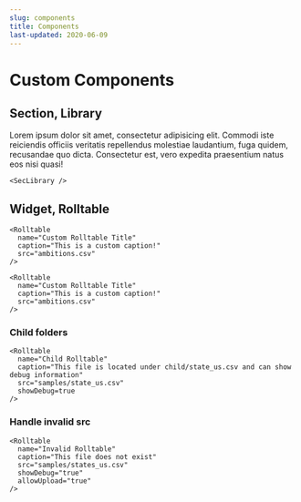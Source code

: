 ```yaml
---
slug: components
title: Components
last-updated: 2020-06-09
---
```


# Custom Components

<Clip id="part-1">

## Section, Library

Lorem ipsum dolor sit amet, consectetur adipisicing elit. Commodi iste reiciendis officiis veritatis repellendus molestiae laudantium, fuga quidem, recusandae quo dicta. Consectetur est, vero expedita praesentium natus eos nisi quasi!

</Clip>

```
<SecLibrary />
```

<SecLibrary />

<Clip id="rolltable">

## Widget, Rolltable

</Clip>

```
<Rolltable
  name="Custom Rolltable Title"
  caption="This is a custom caption!"
  src="ambitions.csv"
/>
```

```
<Rolltable
  name="Custom Rolltable Title"
  caption="This is a custom caption!"
  src="ambitions.csv"
/>
```

<Clip id="rolltable-child-folders">

### Child folders

</Clip>

```
<Rolltable
  name="Child Rolltable"
  caption="This file is located under child/state_us.csv and can show debug information"
  src="samples/state_us.csv"
  showDebug=true
/>
```

<Rolltable
  name="Child Rolltable"
  caption="This file is located under child/state_us.csv"
  src="samples/state_us.csv"
  showDebug="true"
/>

<Clip id="rolltable-invalid-src">

### Handle invalid src

</Clip>

```
<Rolltable
  name="Invalid Rolltable"
  caption="This file does not exist"
  src="samples/states_us.csv"
  showDebug="true"
  allowUpload="true"
/>
```

<Rolltable
  name="Invalid Rolltable"
  caption="This file does not exist"
  src="invalid.csv"
  showDebug="true"
  allowUpload="true"
/>
